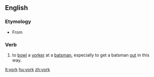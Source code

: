 {{also|York}}
==English==

===Etymology===
* From {{term|yorker}}

===Verb===
{{en-verb}}

# {{cricket}} to [[bowl]] a [[yorker]] at a [[batsman]], especially to get a batsman [[out]] in this way.

[[lt:york]]
[[hu:york]]
[[zh:york]]